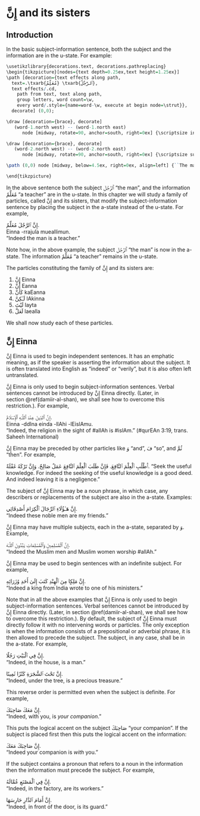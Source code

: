 # [إِنَّ]{.ar} and its sisters

## Introduction

In the basic subject-information sentence, both the subject and the information are in the u-state. For example:

```r
\usetikzlibrary{decorations.text, decorations.pathreplacing}
\begin{tikzpicture}[nodes={text depth=0.25ex,text height=1.25ex}]
\path [decoration={text effects along path, 
  text=.\txarb{مُعَلِّمٌ} \txarb{ٱَلرَّجُلُ},
  text effects/.cd, 
    path from text, text along path,
    group letters, word count=\w,
    every word/.style={name=word-\w, execute at begin node=\strut}},
  decorate] (0,0);

\draw [decoration={brace}, decorate] 
   (word-1.north west) -- (word-1.north east)
      node [midway, rotate=90, anchor=south, right=0ex] {\scriptsize information};

\draw [decoration={brace}, decorate] 
   (word-2.north west) -- (word-2.north east)
      node [midway, rotate=90, anchor=south, right=0ex] {\scriptsize subject};

\path (0,0) node [midway, below=4.5ex, right=0ex, align=left] {``The man is a teacher.'')};

\end{tikzpicture}
```

In the above sentence both the subject [ٱَلرَّجُلَ]{.ar} "the man", and the information [مُعَلِّمٌ]{.ar} "a teacher" are in the u-state. In this chapter we will study a family of particles, called
[إِنَّ]{.ar} and its sisters,
that modify the subject-information sentence by placing the subject in the a-state instead of the u-state. For example,

[إِنَّ ٱلرَّجُلَ مُعَلِّمٌ.]{.ar}  
[Einna -rrajula mueallimun.]{.trn}  
"Indeed the man is a teacher."

Note how, in the above example, the subject [ٱَلرَّجُلَ]{.ar} "the man" is now in the a-state. The information [مُعَلِّمٌ]{.ar} "a teacher" remains in the u-state. 

The particles constituting the family of 
[إِنَّ]{.ar} and its sisters
are:

1. [إِنَّ]{.ar}  [Einna]{.trn}
1. [أَنَّ]{.ar}  [Eanna]{.trn}
1. [كَأَنَّ]{.ar}  [kaEanna]{.trn}
1. [لَـٰكِنَّ]{.ar}  [lAkinna]{.trn}
1. [لَيْتَ]{.ar}  [layta]{.trn}
1. [لَعَلَّ]{.ar}  [laealla]{.trn}

We shall now study each of these particles.

## [إِنَّ]{.ar} [Einna]{.trn}

[إِنَّ]{.ar} [Einna]{.trn} is used to begin independent sentences. It has an emphatic meaning, as if the speaker is asserting the information about the subject. It is often translated into English as "indeed" or "verily", but it is also often left untranslated.

[إِنَّ]{.ar} [Einna]{.trn} is only used to begin subject-information sentences. Verbal sentences cannot be introduced by [إِنَّ]{.ar} [Einna]{.trn} directly. (Later, in section\ \@ref(damiir-al-shan), we shall see how to overcome this restriction.). For example,

[إِنَّ ٱلدِّينَ عِنْدَ ٱللَّـٰهِ ٱلْإِسْلَامُ.]{.ar}  
[Einna -ddIna einda -llAhi -lEislAmu.]{.trn}  
"Indeed, the religion in the sight of [#allAh]{.trn2} is [#islAm]{.trn2}." ([#qurEAn]{.trn2}\ 3:19, trans. Saheeh International)

[إِنَّ]{.ar} [Einna]{.trn} 
may be preceded by other particles like [وَ]{.ar} "and", [فَ]{.ar} "so", and [ثُمَّ]{.ar} "then". For example,

[ٱُطْلُبِ ٱلْعِلْمَ ٱلنَّافِعَ. فَإِنَّ طَلَبَ ٱلْعِلْمَ ٱلنَّافِعَ عَمَلٌ صَالِحٌ. وَإِنَّ تَرْكَهُ غَفْلَةٌ.]{.ar}
"Seek the useful knowledge. For indeed the seeking of the useful knowledge is a good deed. And indeed leaving it is a negligence."

The subject of
[إِنَّ]{.ar} [Einna]{.trn} 
may be a noun phrase, in which case, any describers or replacements of the subject are also in the a-state. Examples:

[إِنَّ هَـٰؤُلَاءِ ٱلرِّجَالَ ٱلْكِرَامَ أَصْدِقَائِي.]{.ar}  
"Indeed these noble men are my friends."

[إِنَّ]{.ar} [Einna]{.trn} may have multiple subjects, each in the a-state, separated by [وَ]{.ar}. Example,

[إِنَّ ٱلْمُسْلِمِينَ وَٱلْمُسْلِمَاتِ يَبُدُونَ ٱللَّـٰهَ.]{.ar}  
"Indeed the Muslim men and Muslim women worship [#allAh]{.trn2}."

[إِنَّ]{.ar} [Einna]{.trn} may be used to begin sentences with an indefinite subject. For example,

[إِنَّ مَلِكٍا مِنَ ٱلْهِنْدِ كَتَبَ إِلَىٰ أَحَدِ وُزَرَائِهِ.]{.ar}  
"Indeed a king from India wrote to one of his ministers."

Note that in all the above examples that
[إِنَّ]{.ar} [Einna]{.trn} is only used to begin subject-information sentences. Verbal sentences cannot be introduced by [إِنَّ]{.ar} [Einna]{.trn} directly. (Later, in section\ \@ref(damiir-al-shan), we shall see how to overcome this restriction.).
By default, the subject of [إِنَّ]{.ar} [Einna]{.trn} must directly follow it with no intervening words or particles. The only exception is when the information consists of a prepositional or adverbial phrase, it is then allowed to precede the subject. The subject, in any case, shall be in the a-state. For example,

[إِنَّ فِي ٱلْبَيْتِ رَجُلًا.]{.ar}  
"Indeed, in the house, is a man."

[إِنَّ تَحْتَ ٱلشَّجَرَةِ كَنْزًا ثَمِينًا.]{.ar}  
"Indeed, under the tree, is a precious treasure."

This reverse order is permitted even when the subject is definite. For example,

[إِنَّ مَعَكَ صَاحِبَكَ.]{.ar}  
"Indeed, with you, is _your companion_."

This puts the logical accent on the subject [صَاحِبَكَ]{.ar} "your companion". If the subject is placed first then this puts the logical accent on the information:

[إِنَّ صَاحِبَكَ مَعَكَ.]{.ar}  
"Indeed your companion is _with_ you."

If the subject contains a pronoun that refers to a noun in the information then the information must precede the subject. For example,

[إِنَّ فِِي ٱلْمَصْنَعِ عُمَّالَهُ.]{.ar}  
"Indeed, in the factory, are its workers."

[إِنَّ أَمَامَ ٱلدَّارِ حَارِسَهَا.]{.ar}  
"Indeed, in front of the door, is its guard."


